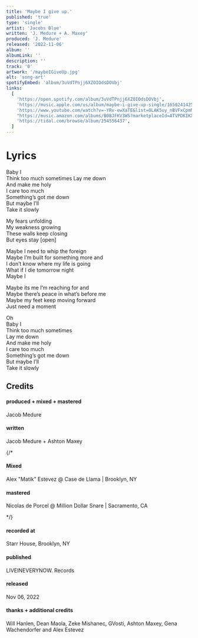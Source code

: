 ```yaml
---
title: 'Maybe I give up.'
published: 'true'
type: 'single'
artist: 'Jacobs Blue'
written: 'J. Medure + A. Maxey'
produced: 'J. Medure'
released: '2022-11-06'
album: ''
albumLink: ''
description: ''
track: '0'
artwork: '/maybeIGiveUp.jpg'
alt: 'song-art'
spotifyEmbed: 'album/3uVdTPnjj6XZOIOdsDOVbj'
links:
  [
    'https://open.spotify.com/album/3uVdTPnjj6XZOIOdsDOVbj',
    'https://music.apple.com/us/album/maybe-i-give-up-single/1650241425',
    'https://www.youtube.com/watch?v=-YRv-ewXaTE&list=OLAK5uy_nBVFxCpmNUZ9FDGh-P2F5COn150QxsRak',
    "https://music.amazon.com/albums/B0BJFKV3W5?marketplaceId=ATVPDKIKX0DER&musicTerritory=US&ref=dm_sh_zkIb3EAjrNLNEyxy7fNXVMajQ&trackAsin=B0BJFLQKK8",
    'https://tidal.com/browse/album/254556437',
  ]
---
```


# Lyrics

Baby I    
Think too much sometimes 
Lay me down    
And make me holy    
I care too much   
Something’s got me down   
But maybe I’ll   
Take it slowly   
 
My fears unfolding   
My weakness growing   
These walls keep closing   
But eyes stay [open]   

Maybe I need to whip the foreign   
Maybe I’m built for something more and   
I don’t know where my life is going   
What if I die tomorrow night   
Maybe I   

Maybe its me I’m reaching for and   
Maybe there’s peace in what’s before me   
Maybe my feet keep moving forward   
Just need a moment   

Oh   
Baby I    
Think too much sometimes   
Lay me down   
And make me holy   
I care too much    
Something’s got me down   
But maybe I’ll   
Take it slowly   



## Credits

<div className="album-credits flex-col w-full not-prose justify-start">
  <div className="credit flex-auto flex-grow">
    <h4>produced + mixed + mastered</h4>
    <p>Jacob Medure</p>
  </div>
   <div className="credit flex-auto flex-grow">
    <h4>written</h4>
    <p>Jacob Medure + Ashton Maxey</p>
  </div>
  {/* <div className="credit flex-auto flex-grow">
    <h4>Mixed</h4>
    <p>Alex "Matik" Estevez @ Case de Llama | Brooklyn, NY</p>
  </div>
  <div className="credit flex-auto flex-grow">
    <h4>mastered</h4>
    <p>Nicolas de Porcel @ Million Dollar Snare | Sacramento, CA</p>
  </div> */}
  <div className="credit flex-auto flex-grow">
    <h4>recorded at</h4>
    <p>Starr House, Brooklyn, NY</p>
  </div>
  <div className="credit flex-auto flex-grow">
    <h4>published</h4>
    <p>LIVEINEVERYNOW. Records</p>
  </div>
  <div className="credit flex-auto flex-grow">
    <h4>released</h4>
    <p>Nov 06, 2022</p>
  </div>
  <div className="credit flex-auto flex-grow">
    <h4>thanks + additional credits</h4>
    <p>Will Hanlen, Dean Maola, Zeke Mishanec, GVosti, Ashton Maxey, Gena Wachendorfer and Alex Estevez</p>
  </div>
</div>
